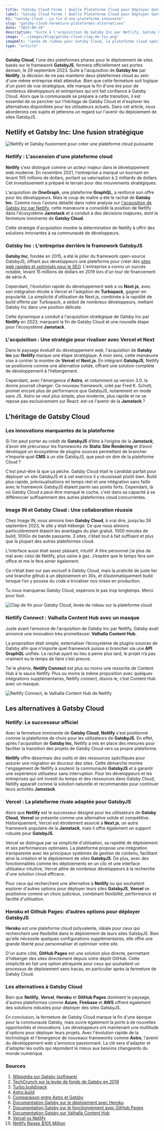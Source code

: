 ```yaml
---
title: "Gatsby Cloud Ferme ! Quelle Plateforme Cloud pour Déployer GatsbyJS ?"
label: "Gatsby Cloud Ferme ! Quelle Plateforme Cloud pour Déployer GatsbyJS ?"
h1: "Gatsby Cloud : La fin d'une plateforme innovante"
slug: "gatsby-cloud-fermeture-plateformes-alternatives"
date: "2023-09-28"
description: "Suite à l'acquisition de Gatsby Inc par Netlify, Gatsby Cloud met fin à ses services. Découvrez son héritage et les alternatives pour déployer GatsbyJS."
image: "../images/blog/gatsby-cloud-clap-de-fin.png"
imageAlt: "levée de rideau pour Gatsby Cloud, la plateforme cloud spécialisée dans le déploiement de sites GatsbyJS"
type: "article"
---
```


**Gatsby Cloud**, l'une des plateformes phares pour le déploiement de sites basés sur le framework **GatsbyJS**, fermera officiellement ses portes demain, le 29 septembre 2023. Suite à l'acquisition de **Gatsby Inc** par **Netlify**, la décision de ne pas maintenir deux plateformes cloud au sein d'une même entreprise était attendue. Bien que cette fermeture soit logique d'un point de vue stratégique, elle marque la fin d'une ère pour de nombreux développeurs et entreprises qui ont fait confiance à Gatsby Cloud. Alors que la communauté se prépare à cette transition, il est essentiel de se pencher sur l'héritage de Gatsby Cloud et d'explorer les alternatives disponibles pour les utilisateurs actuels. Dans cet article, nous aborderons ces sujets et jetterons un regard sur l'avenir du déploiement de sites GatsbyJS.

## Netlify et Gatsby Inc: Une fusion stratégique

![Netlify et Gatsby fusionnent pour créer une plateforme cloud puissante](../images/blog/netlify-gatsby-fusion.png)

### Netlify : L'ascension d'une plateforme cloud

**Netlify** s'est distingué comme un acteur majeur dans le développement web moderne. En novembre 2021, l'entreprise a marqué un tournant en levant 105 millions de dollars, portant sa valorisation à 2 milliards de dollars. Cet investissement a préparé le terrain pour des mouvements stratégiques.

L'acquisition de **OneGraph**, une plateforme **GraphQL**, a renforcé son offre pour les développeurs. Mais le coup de maître a été le rachat de **Gatsby Inc**. Comme nous l'avions détaillé dans notre analyse sur [l'acquisition de Gatsby Inc par Netlify](https://image-in.net/blog/netlify-acquiert-gatsby-inc/), cette manœuvre a consolidé la position de Netlify dans l'écosystème **Jamstack** et a conduit à des décisions majeures, dont la fermeture imminente de **Gatsby Cloud**.

Cette stratégie d'acquisition montre la détermination de Netlify à offrir des solutions innovantes à sa communauté de développeurs.

### Gatsby Inc : L'entreprise derrière le framework GatsbyJS

**Gatsby Inc**, fondée en 2015, a été le pilier du framework open-source GatsbyJS, offrant aux développeurs une plateforme pour créer des [sites web rapides et optimisés pour le SEO](https://image-in.net/blog/comment-gatsbyjs-peut-il-aider-a-ameliorer-la-velocite-de-votre-site/). L'entreprise a connu un succès notable, levant 15 millions de dollars en 2019 lors d'un tour de financement de série A.

Cependant, l'évolution rapide du développement web a vu **Next.js**, avec son intégration étroite à Vercel et l'adoption de **Turbopack**, gagner en popularité. La simplicité d'utilisation de Next.js, combinée à la rapidité de build offerte par Turbopack, a séduit de nombreux développeurs, mettant Gatsby Inc dans une position délicate.

Cette dynamique a conduit à l'acquisition stratégique de Gatsby Inc par **Netlify** en 2023, marquant la fin de Gatsby Cloud et une nouvelle étape pour l'écosystème **Jamstack**.

### L'acquisition : Une stratégie pour rivaliser avec Vercel et Next

Dans le paysage évolutif du développement web, l'acquisition de **Gatsby Inc** par **Netlify** marque une étape stratégique. À mon sens, cette manœuvre vise à contrer la montée de **Vercel** et **Next.js**. En intégrant **GatsbyJS**, Netlify se positionne comme une alternative solide, offrant une solution complète de développement à l'hébergement.

Cependant, avec l'émergence d'**Astro**, et notamment sa version 3.0, la donne pourrait changer. Ce nouveau framework, créé par Fred K. Schott, promet encore plus de performance que GatsbyJS, notamment en mode sans JS. Astro se veut plus simple, plus moderne, plus rapide et ne se repose pas exclusivement sur React: est-ce l'avenir de la **Jamstack** ?

## L'héritage de Gatsby Cloud

### Les innovations marquantes de la plateforme

Si l’on peut porter au crédit de **GatsbyJS** d’être à l’origine de la **Jamstack**, d’avoir été précurseur les frameworks de **Static Site Rendering** et d’avoir développé un écosystème de plugins sources permettant de brancher n’importe quel **CMS** à un site GatsbyJS, que peut-on dire de la plateforme Cloud ?

C’est peut-être là que ça pèche. Gatsby Cloud était le candidat parfait pour déployer un site GatsbyJS et à cet exercice il y réussissait plutôt bien. Build plus rapide, prévisualisations en temps réel et une intégration sans faille avec le framework GatsbyJS étaient parmi ses points forts. Cependant, là où Gatsby Cloud a peut-être manqué le coche, c'est dans sa capacité à se différencier suffisamment des autres plateformes cloud concurrentes.

### Image IN et Gatsby Cloud : Une collaboration réussie

Chez Image IN, nous aimions bien **Gatsby Cloud**, à vrai dire, jusqu’au 26 septembre 2023, le site y était hébergé. Ce que nous aimions particulièrement étaient les avantages du plan gratuit. 1000 minutes de build, 100Go de bande passante, 3 sites, c’était tout à fait suffisant et plus que la plupart des autres plateformes cloud.

L’interface aussi était assez plaisant, intuitif. A titre personnel j’ai plus de mal avec celui de Netlify, plus usine à gaz. J’espère que le temps fera son office et me le fera aimer également.

Ce n’était bien sur pas exclusif à Gatsby Cloud, mais la praticité de juste lier une branche github à un déploiement en 30s, et d’automatiquement build lorsque l’on y pousse du code a trivialiser nos mises en production.

Tu nous manqueras Gatsby Cloud, espérons le pas trop longtemps. Merci pour tout.

![Clap de fin pour Gatsby Cloud, levée de rideau sur la plateforme cloud](../images/blog/gatsby-cloud-clap-de-fin.png)

### Netlify Connect : Valhalla Content Hub avec un masque

Juste avant l’annonce de l’acquisition de Gatsby Inc par Netlify, Gatsby avait annoncé une innovation très prometteuse: **Valhalla Content Hub.**

La proposition était simple, externaliser l’écosystème de plugins sources de Gatsby afin que n’importe quel framework puisse si brancher via une **API GraphQL** unifiée. Le rachat ayant eu lieu à peine plus tard, le projet n’a pas vraiment eu le temps de faire c’est preuve.

Tel le phénix, **Netlify Connect** est plus ou moins une ressortie de Content Hub à la sauce Netlify. Plus ou moins la même proposition avec quelques intégrations supplémentaires, Netlify connect, disons le, c’est Content Hub avec un masque.

![Netlify Connect, le Valhalla Content Hub de Netlify](../images/blog/content-hub-netlify-connect.png)

## Les alternatives à Gatsby Cloud

### Netlify: Le successeur officiel

Avec la fermeture imminente de **Gatsby Cloud**, **Netlify** s'est positionné comme la plateforme de choix pour les utilisateurs de **GatsbyJS**. En effet, après l'acquisition de **Gatsby Inc**, Netlify a mis en place des mesures pour faciliter la transition des projets de Gatsby Cloud vers sa propre plateforme.

**Netlify** offre désormais des outils et des ressources spécifiques pour assurer une migration en douceur des sites. Cette démarche montre l'engagement de Netlify à soutenir la communauté **GatsbyJS** et à garantir une expérience utilisateur sans interruption. Pour les développeurs et les entreprises qui ont investi du temps et des ressources dans Gatsby Cloud, Netlify apparaît comme la solution naturelle et recommandée pour continuer leurs activités **Jamstack**.

### Vercel : La plateforme rivale adaptée pour GatsbyJS

Alors que **Netlify** est le successeur désigné pour les utilisateurs de **Gatsby Cloud**, **Vercel** se présente comme une alternative solide et compétitive. Historiquement, Vercel est étroitement associé à **Next.js**, un autre framework populaire de la **Jamstack**, mais il offre également un support robuste pour **GatsbyJS**.

Vercel se distingue par sa simplicité d'utilisation, sa rapidité de déploiement et ses performances optimales. La plateforme propose une intégration transparente avec les principaux systèmes de gestion de contenu, facilitant ainsi la création et le déploiement de sites **GatsbyJS**. De plus, avec des fonctionnalités comme les déploiements en un clic et une interface utilisateur intuitive, Vercel attire de nombreux développeurs à la recherche d'une solution cloud efficace.

Pour ceux qui recherchent une alternative à **Netlify** ou qui souhaitent explorer d'autres options pour déployer leurs sites **GatsbyJS**, **Vercel** se positionne comme un choix judicieux, combinant flexibilité, performance et facilité d'utilisation.

### Heroku et Github Pages: d’autres options pour déployer GatsbyJS

**Heroku** est une plateforme cloud polyvalente, idéale pour ceux qui recherchent une flexibilité dans le déploiement de leurs sites GatsbyJS. Bien qu'elle nécessite quelques configurations supplémentaires, elle offre une grande liberté pour personnaliser et optimiser votre site.

D'un autre côté, **GitHub Pages** est une solution plus directe, permettant d'héberger des sites directement depuis votre dépôt GitHub. Cette simplicité en fait une option attrayante pour ceux qui souhaitent un processus de déploiement sans tracas, en particulier après la fermeture de Gatsby Cloud.

### Les alternatives à Gatsby Cloud

Bien que **Netlify**, **Vercel**, **Heroku** et **GitHub Pages** dominent le paysage, d'autres plateformes comme **Azure**, **Firebase** et **AWS** offrent également des solutions robustes pour déployer des sites GatsbyJS.

En conclusion, la fermeture de Gatsby Cloud marque la fin d'une époque pour la communauté Gatsby, mais ouvre également la porte à de nouvelles opportunités et innovations. Les développeurs ont maintenant une multitude d'options pour déployer leurs projets. Avec l'évolution rapide de la technologie et l'émergence de nouveaux frameworks comme **Astro**, l'avenir du développement web s'annonce passionnant. La clé sera d'adapter et d'adopter les outils qui répondent le mieux aux besoins changeants du monde numérique.

### Sources

1. [Wikipédia sur Gatsby (software)](https://en.wikipedia.org/wiki/Gatsby_(software))
2. [TechCrunch sur la levée de fonds de Gatsby en 2019](https://techcrunch.com/2019/09/26/gatsby-raises-15m-series-a-for-its-modern-web-development-platform/?guccounter=1)
3. [Turbo.build/pack](https://turbo.build/pack)
4. [Astro.build](https://astro.build/)
5. [Comparaison entre Astro et Gatsby](https://vaihe.com/blog/astro-vs-gatsby-feature-comparison/)
6. [Documentation Gatsby sur le déploiement avec Heroku](https://www.gatsbyjs.com/docs/how-to/previews-deploys-hosting/deploying-to-heroku/)
7. [Documentation Gatsby sur le fonctionnement avec GitHub Pages](https://www.gatsbyjs.com/docs/how-to/previews-deploys-hosting/how-gatsby-works-with-github-pages/)
8. [Documentation Gatsby sur Valhalla Content Hub](https://www.gatsbyjs.com/docs/reference/cloud/valhalla-content-hub/)
9. [Vercel vs Netlify](https://ikius.com/blog/vercel-vs-netlify)
10. [Netlify Raises $105 Million](https://www.notion.so/c34f72c0b2aa41c8bf2b630aea297a04?pvs=21)